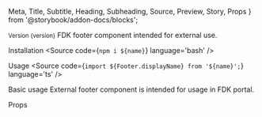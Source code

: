   Meta,
  Title,
  Subtitle,
  Heading,
  Subheading,
  Source,
  Preview,
  Story,
  Props
} from '@storybook/addon-docs/blocks';



<Meta title='Components/External footer' />

<Title>External footer</Title>
<Subtitle>
  <small>Version {version}</small>
</Subtitle>
<Subtitle>FDK footer component intended for external use.</Subtitle>

<Heading>Installation</Heading>
<Source code={`npm i ${name}`} language='bash' />

<Heading>Usage</Heading>
<Source code={`import ${Footer.displayName} from '${name}';`} language='ts' />

<Subheading>Basic usage</Subheading>
<Subtitle>
  External footer component is intended for usage in FDK portal.
</Subtitle>

<Preview>
  <Story name='Basic usage'>
    <Footer />
  </Story>
</Preview>

<Preview>
  <Story name='English footer'>
    <Footer language='en'/>
  </Story>
</Preview>

<Heading>Props</Heading>
<Props of={Footer} />
